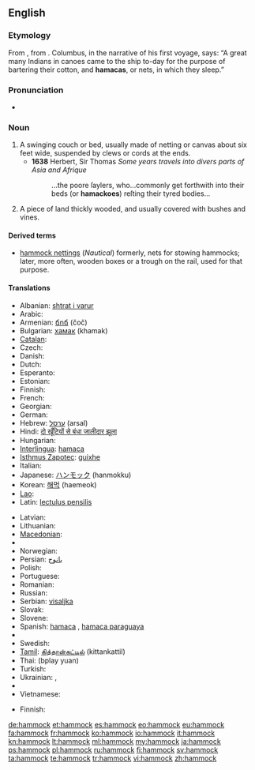 {{wikipedia}}
==English==

===Etymology===
From {{etyl|es}} {{term|hamaca|lang=es}}, from {{etyl|tnq}}.  Columbus, in the narrative of his first voyage, says: “A great many Indians in canoes came to the ship to-day for the purpose of bartering their cotton, and '''hamacas''', or nets, in which they sleep.”

===Pronunciation===
* {{IPA|/ˈhæmək/}}

===Noun===
{{en-noun}}

# A swinging couch or bed, usually made of netting or canvas about six feet wide, suspended by clews or cords at the ends.
#*'''1638''' Herbert, Sir Thomas ''Some years travels into divers parts of Asia and Afrique''
#*:...the poore ſaylers, who...commonly get forthwith into their beds (or '''hamackoes''') reſting their tyred bodies...
# {{US|archaic}} A piece of land thickly wooded, and usually covered with bushes and vines.

====Derived terms====
* [[hammock nettings]] (''Nautical'') formerly, nets for stowing hammocks; later, more often, wooden boxes or a trough on the rail, used for that purpose.

====Translations====
{{trans-top|swinging couch or bed}}
* Albanian: [[shtrat i varur]]
* Arabic: {{Arab|[[ارجوحة شبكية]]}} {{IPAchar|(’urjūħa šabakíyya)}} {{f}}
* Armenian: [[ճոճ]] (čoč)
* Bulgarian: [[хамак]] (khamak) {{m}}
* [[Catalan]]: {{t-|ca|hamaca|f}}
* Czech: {{t-|cs|houpací síť|f}}
* Danish: {{t|da|hængekøje}}
* Dutch: {{t+|nl|hangmat|f}}
* Esperanto: {{t-|eo|hamako|xs=Esperanto}}
* Estonian: {{t-|et|võrkkiik}}
* Finnish: {{t-|fi|riippumatto}}
* French: {{t+|fr|hamac|m}}
* Georgian: {{t-|ka|ჰამაკი|tr=hamaki|sc=Geor|xs=Georgian}}
* German: {{t+|de|Hängematte|f}}
* Hebrew: [[ערסל]] (arsal) {{m}}
* Hindi: [[दो खूँटियों से बंधा जालीदार झूला]]
* Hungarian: {{t+|hu|függőágy}}
* [[Interlingua]]: [[hamaca]]
* [[Isthmus Zapotec]]: [[guixhe]]
* Italian: {{t+|it|amaca|f}}
* Japanese: [[ハンモック]] (hanmokku)
* Korean: [[해먹]] (haemeok)
* [[Lao]]: {{t-|lo|ເປ|tr=pee|sc=Laoo|xs=Lao}}
* Latin: [[lectulus pensilis]]
{{trans-mid}}
* Latvian: {{t-|lv|šūpuļtīkls|m|xs=Latvian}}
* Lithuanian: {{t|lt|hamakas|m|xs=Lithuanian}}
* [[Macedonian]]: {{t|mk|лежалка|f|tr=léžalka}}
* {{trreq|mt}}
* Norwegian: {{t-|no|hengekøye|f}}
* Persian: [[بانوج]]
* Polish: {{t+|pl|hamak|m}}
* Portuguese: {{t+|pt|rede|f}}
* Romanian: {{t-|ro|hamac|n}}
* Russian: {{t+|ru|гамак|m|tr=gamák}}
* Serbian: [[visaljka]] {{f}}
* Slovak: {{t-|sk|hojdacia sieť|f}}
* Slovene: {{t+|sl|viseča mreža|f}}
* Spanish: [[hamaca]] {{f}}, [[hamaca paraguaya]] {{f}} {{qualifier|Argentina|Uruguay}}
* {{trreq|sw}}
* Swedish: {{t+|sv|hängmatta|c}}
* [[Tamil]]: [[கித்தான்கட்டில்]] (kittankattil)
* Thai: {{Thai|[[เปลญวน]]}} (bplay yuan)
* Turkish: {{t+|tr|hamak}}
* Ukrainian: {{t-|uk|гамак|m|tr=hamák|xs=Ukrainian}}, {{t|uk|підвісне ліжко|tr=pidvísne lížko|xs=Ukrainian}}
* {{trreq|ur}}
* Vietnamese: {{t-|vi|cái võng|xs=Vietnamese}}
{{trans-bottom}}

{{trans-top|piece of land}}
* Finnish: {{t|fi|pusikko}}
{{trans-mid}}
{{trans-bottom}}

[[de:hammock]]
[[et:hammock]]
[[es:hammock]]
[[eo:hammock]]
[[eu:hammock]]
[[fa:hammock]]
[[fr:hammock]]
[[ko:hammock]]
[[io:hammock]]
[[it:hammock]]
[[kn:hammock]]
[[lt:hammock]]
[[ml:hammock]]
[[my:hammock]]
[[ja:hammock]]
[[ps:hammock]]
[[pl:hammock]]
[[ru:hammock]]
[[fi:hammock]]
[[sv:hammock]]
[[ta:hammock]]
[[te:hammock]]
[[tr:hammock]]
[[vi:hammock]]
[[zh:hammock]]